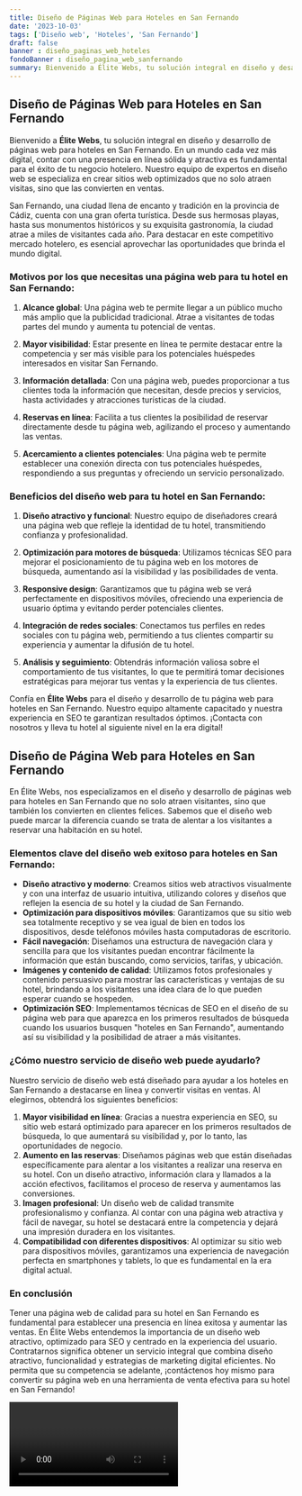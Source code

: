 ```yaml
---
title: Diseño de Páginas Web para Hoteles en San Fernando
date: '2023-10-03'
tags: ['Diseño web', 'Hoteles', 'San Fernando']
draft: false
banner : diseño_paginas_web_hoteles
fondoBanner : diseño_pagina_web_sanfernando
summary: Bienvenido a Élite Webs, tu solución integral en diseño y desarrollo de páginas web para hoteles en San Fernando. En un mundo cada vez más digital, contar con una presencia en línea sólida y atractiva es fundamental para el éxito de tu negocio hotelero. Nuestro equipo de expertos en diseño web se especializa en crear sitios web optimizados que no solo atraen visitas, sino que las convierten en ventas.
---
```


## Diseño de Páginas Web para Hoteles en San Fernando

Bienvenido a **Élite Webs**, tu solución integral en diseño y desarrollo de páginas web para hoteles en San Fernando. En un mundo cada vez más digital, contar con una presencia en línea sólida y atractiva es fundamental para el éxito de tu negocio hotelero. Nuestro equipo de expertos en diseño web se especializa en crear sitios web optimizados que no solo atraen visitas, sino que las convierten en ventas.

San Fernando, una ciudad llena de encanto y tradición en la provincia de Cádiz, cuenta con una gran oferta turística. Desde sus hermosas playas, hasta sus monumentos históricos y su exquisita gastronomía, la ciudad atrae a miles de visitantes cada año. Para destacar en este competitivo mercado hotelero, es esencial aprovechar las oportunidades que brinda el mundo digital.

### Motivos por los que necesitas una página web para tu hotel en San Fernando:

1. **Alcance global**: Una página web te permite llegar a un público mucho más amplio que la publicidad tradicional. Atrae a visitantes de todas partes del mundo y aumenta tu potencial de ventas.

2. **Mayor visibilidad**: Estar presente en línea te permite destacar entre la competencia y ser más visible para los potenciales huéspedes interesados en visitar San Fernando.

3. **Información detallada**: Con una página web, puedes proporcionar a tus clientes toda la información que necesitan, desde precios y servicios, hasta actividades y atracciones turísticas de la ciudad.

4. **Reservas en línea**: Facilita a tus clientes la posibilidad de reservar directamente desde tu página web, agilizando el proceso y aumentando las ventas.

5. **Acercamiento a clientes potenciales**: Una página web te permite establecer una conexión directa con tus potenciales huéspedes, respondiendo a sus preguntas y ofreciendo un servicio personalizado.

### Beneficios del diseño web para tu hotel en San Fernando:

1. **Diseño atractivo y funcional**: Nuestro equipo de diseñadores creará una página web que refleje la identidad de tu hotel, transmitiendo confianza y profesionalidad.

2. **Optimización para motores de búsqueda**: Utilizamos técnicas SEO para mejorar el posicionamiento de tu página web en los motores de búsqueda, aumentando así la visibilidad y las posibilidades de venta.

3. **Responsive design**: Garantizamos que tu página web se verá perfectamente en dispositivos móviles, ofreciendo una experiencia de usuario óptima y evitando perder potenciales clientes.

4. **Integración de redes sociales**: Conectamos tus perfiles en redes sociales con tu página web, permitiendo a tus clientes compartir su experiencia y aumentar la difusión de tu hotel.

5. **Análisis y seguimiento**: Obtendrás información valiosa sobre el comportamiento de tus visitantes, lo que te permitirá tomar decisiones estratégicas para mejorar tus ventas y la experiencia de tus clientes.

Confía en **Élite Webs** para el diseño y desarrollo de tu página web para hoteles en San Fernando. Nuestro equipo altamente capacitado y nuestra experiencia en SEO te garantizan resultados óptimos. ¡Contacta con nosotros y lleva tu hotel al siguiente nivel en la era digital!

<GifSeo />

<Cta />

## Diseño de Página Web para Hoteles en San Fernando

En Élite Webs, nos especializamos en el diseño y desarrollo de páginas web para hoteles en San Fernando que no solo atraen visitantes, sino que también los convierten en clientes felices. Sabemos que el diseño web puede marcar la diferencia cuando se trata de alentar a los visitantes a reservar una habitación en su hotel.

### Elementos clave del diseño web exitoso para hoteles en San Fernando:

- **Diseño atractivo y moderno**: Creamos sitios web atractivos visualmente y con una interfaz de usuario intuitiva, utilizando colores y diseños que reflejen la esencia de su hotel y la ciudad de San Fernando.
- **Optimización para dispositivos móviles**: Garantizamos que su sitio web sea totalmente receptivo y se vea igual de bien en todos los dispositivos, desde teléfonos móviles hasta computadoras de escritorio.
- **Fácil navegación**: Diseñamos una estructura de navegación clara y sencilla para que los visitantes puedan encontrar fácilmente la información que están buscando, como servicios, tarifas, y ubicación.
- **Imágenes y contenido de calidad**: Utilizamos fotos profesionales y contenido persuasivo para mostrar las características y ventajas de su hotel, brindando a los visitantes una idea clara de lo que pueden esperar cuando se hospeden.
- **Optimización SEO**: Implementamos técnicas de SEO en el diseño de su página web para que aparezca en los primeros resultados de búsqueda cuando los usuarios busquen "hoteles en San Fernando", aumentando así su visibilidad y la posibilidad de atraer a más visitantes.

### ¿Cómo nuestro servicio de diseño web puede ayudarlo?

Nuestro servicio de diseño web está diseñado para ayudar a los hoteles en San Fernando a destacarse en línea y convertir visitas en ventas. Al elegirnos, obtendrá los siguientes beneficios:

1. **Mayor visibilidad en línea**: Gracias a nuestra experiencia en SEO, su sitio web estará optimizado para aparecer en los primeros resultados de búsqueda, lo que aumentará su visibilidad y, por lo tanto, las oportunidades de negocio.
2. **Aumento en las reservas**: Diseñamos páginas web que están diseñadas específicamente para alentar a los visitantes a realizar una reserva en su hotel. Con un diseño atractivo, información clara y llamados a la acción efectivos, facilitamos el proceso de reserva y aumentamos las conversiones.
3. **Imagen profesional**: Un diseño web de calidad transmite profesionalismo y confianza. Al contar con una página web atractiva y fácil de navegar, su hotel se destacará entre la competencia y dejará una impresión duradera en los visitantes.
4. **Compatibilidad con diferentes dispositivos**: Al optimizar su sitio web para dispositivos móviles, garantizamos una experiencia de navegación perfecta en smartphones y tablets, lo que es fundamental en la era digital actual.

### En conclusión

Tener una página web de calidad para su hotel en San Fernando es fundamental para establecer una presencia en línea exitosa y aumentar las ventas. En Élite Webs entendemos la importancia de un diseño web atractivo, optimizado para SEO y centrado en la experiencia del usuario. Contratarnos significa obtener un servicio integral que combina diseño atractivo, funcionalidad y estrategias de marketing digital eficientes. No permita que su competencia se adelante, ¡contáctenos hoy mismo para convertir su página web en una herramienta de venta efectiva para su hotel en San Fernando!

<Video />

<CtaBot job='Hoteles' city='San Fernando'/>

<Gmaps query='San Fernando+españa+maps' />